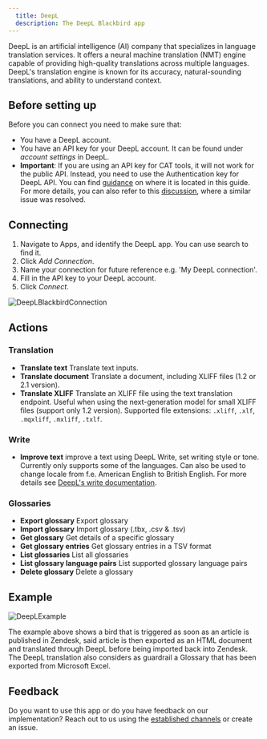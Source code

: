```yaml
---
  title: DeepL
  description: The DeepL Blackbird app
---
```


<LinkCard title="View on Github" target="_blank" href="https://github.com/bb-io/DeepL" icon="github" />

DeepL is an artificial intelligence (AI) company that specializes in language translation services. It offers a neural machine translation (NMT) engine capable of providing high-quality translations across multiple languages. DeepL's translation engine is known for its accuracy, natural-sounding translations, and ability to understand context.

## Before setting up

Before you can connect you need to make sure that:

- You have a DeepL account.
- You have an API key for your DeepL account. It can be found under _account settings_ in DeepL.
- **Important**: If you are using an API key for CAT tools, it will not work for the public API. Instead, you need to use the Authentication key for DeepL API. You can find [guidance](https://youtu.be/WTt3UuiDAf4?t=79) on where it is located in this guide. For more details, you can also refer to this [discussion](https://github.com/DeepLcom/deepl-python/issues/106), where a similar issue was resolved.

## Connecting

1. Navigate to Apps, and identify the DeepL app. You can use search to find it.
2. Click _Add Connection_.
3. Name your connection for future reference e.g. 'My DeepL connection'.
4. Fill in the API key to your DeepL account.
5. Click _Connect_.

![DeepLBlackbirdConnection](https://raw.githubusercontent.com/bb-io/DeepL/main/image/README/DeepLBlackbirdConnection.png)

## Actions

### Translation 

- **Translate text** Translate text inputs.
- **Translate document** Translate a document, including XLIFF files (1.2 or 2.1 version).
- **Translate XLIFF** Translate an XLIFF file using the text translation endpoint. Useful when using the next-generation model for small XLIFF files (support only 1.2 version). Supported file extensions: `.xliff`, `.xlf`, `.mqxliff`, `.mxliff`, `.txlf`.

### Write
- **Improve text** improve a text using DeepL Write, set writing style or tone. Currently only supports some of the languages. Can also be used to change locale from f.e. American English to British English. For more details see [DeepL's write documentation](https://developers.deepl.com/docs/api-reference/improve-text).

### Glossaries 

- **Export glossary** Export glossary 
- **Import glossary** Import glossary (.tbx, .csv & .tsv) 
- **Get glossary** Get details of a specific glossary 
- **Get glossary entries** Get glossary entries in a TSV format 
- **List glossaries** List all glossaries
- **List glossary language pairs** List supported glossary language pairs
- **Delete glossary** Delete a glossary

## Example

![DeepLExample](https://raw.githubusercontent.com/bb-io/DeepL/main/image/README/DeepLExample.png)

The example above shows a bird that is triggered as soon as an article is published in Zendesk, said article is then exported as an HTML document and translated through DeepL before being imported back into Zendesk. The DeepL translation also considers as guardrail a Glossary that has been exported from Microsoft Excel.

## Feedback

Do you want to use this app or do you have feedback on our implementation? Reach out to us using the [established channels](https://www.blackbird.io/) or create an issue.

